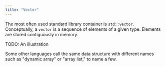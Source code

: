 ```yaml
---
title: "Vector"
---
```


The most often used standard library container is `std::vector`. Conceptually, a `vector` is a sequence of elements of a given type.
Elements are stored contiguously in memory.

TODO: An illustration

Some other languages call the same data structure with different names such as "dynamic array" or "array list," to name a few.